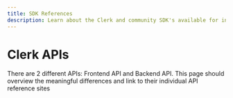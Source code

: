 ```yaml
---
title: SDK References
description: Learn about the Clerk and community SDK's available for integrating Clerk into your application.
---
```


# Clerk APIs

There are 2 different APIs: Frontend API and Backend API. This page should overview the meaningful differences and link to their individual API reference sites
